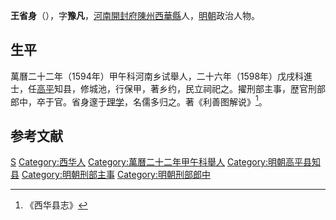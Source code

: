 '''王省身'''（{{bd|？||？|catIdx=}}），字'''豫凡'''，[[河南|河南]][[開封府|開封府]][[陳州|陳州]][[西華縣|西華縣]]人，[[明朝|明朝]]政治人物。

== 生平 ==
萬曆二十二年（1594年）甲午科河南乡试舉人，二十六年（1598年）戊戌科進士，任[[高平|高平]]知县，修城池，行保甲，著乡约，民立祠祀之。擢刑部主事，歴官刑部郎中，卒于官。省身邃于[[理学|理学]]，名儒多归之。著《利善图解说》<ref>《西华县志》</ref>。

==参考文献==
{{reflist}}

{{萬曆二十六年戊戌科殿試金榜}}

{{Authority control}}

{{DEFAULTSORT:}}
[[Category:王姓|S]]
[[Category:西华人|Category:西华人]]
[[Category:萬曆二十二年甲午科舉人|Category:萬曆二十二年甲午科舉人]]
[[Category:明朝高平县知县|Category:明朝高平县知县]]
[[Category:明朝刑部主事|Category:明朝刑部主事]]
[[Category:明朝刑部郎中|Category:明朝刑部郎中]]